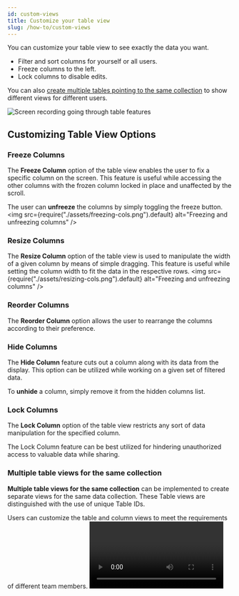 ```yaml
---
id: custom-views
title: Customize your table view
slug: /how-to/custom-views
---
```



You can customize your table view to see exactly the data you want.

- Filter and sort columns for yourself or all users.
- Freeze columns to the left.
- Lock columns to disable edits.

You can also
[create multiple tables pointing to the same collection](./multiple-tables.mdx)
to show different views for different users.

![Screen recording going through table features](./assets/FilterSortFreezeLock.gif)

## Customizing Table View Options

### Freeze Columns
The **Freeze Column** option of the table view enables the user to fix a specific column on the screen. 
This feature is useful while accessing the other columns with the frozen column locked in place and 
unaffected by the scroll.

The user can **unfreeze** the columns by simply toggling the freeze button.
<img
  src={require("./assets/freezing-cols.png").default}
  alt="Freezing and unfreezing columns"
/>

### Resize Columns
The **Resize Column** option of the table view is used to manipulate the width of a given column 
by means of simple dragging. 
This feature is useful while setting the column width to fit the data in the respective rows.
<img
  src={require("./assets/resizing-cols.png").default}
  alt="Freezing and unfreezing columns"
/>

### Reorder Columns
The **Reorder Column** option allows the user to rearrange the columns according to their preference.

### Hide Columns
The **Hide Column** feature cuts out a column along with its data from the display. 
This option can be utilized while working on a given set of filtered data.

To **unhide** a column, simply remove it from the hidden columns list.

### Lock Columns
The **Lock Column** option of the table view restricts any sort of data manipulation for the specified column.

The Lock Column feature can be best utilized for hindering unauthorized access to valuable data while sharing.

### Multiple table views for the same collection
**Multiple table views for the same collection** can be implemented to create separate views for the same data collection. These Table views are distinguished with the use of unique Table IDs.

Users can customize the table and column views to meet the requirements of different team members.
<Video controls url="https://youtu.be/4Y60tNBdLv4" />